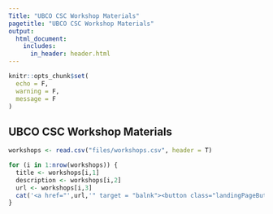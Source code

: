 ```yaml
---
Title: "UBCO CSC Workshop Materials"
pagetitle: "UBCO CSC Workshop Materials"
output:
  html_document:
    includes:
      in_header: header.html
---
```

```r
knitr::opts_chunk$set(
  echo = F,
  warning = F,
  message = F
)
```


## UBCO CSC Workshop Materials

```r
workshops <- read.csv("files/workshops.csv", header = T)

for (i in 1:nrow(workshops)) {
  title <- workshops[i,1]
  description <- workshops[i,2]
  url <- workshops[i,3]
  cat('<a href="',url,'" target = "balnk"><button class="landingPageButton"><h2>',title,'</h2><p>',description,'</p></button></a>')
}
```